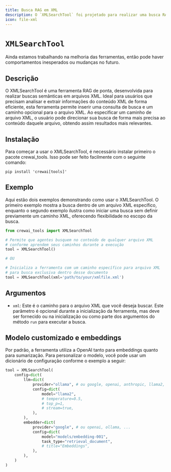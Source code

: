 ```yaml
---
title: Busca RAG em XML
description: O `XMLSearchTool` foi projetado para realizar uma busca RAG (Geração Aumentada por Recuperação) dentro do conteúdo de um arquivo XML.
icon: file-xml
---
```


# `XMLSearchTool`

<Note>
    Ainda estamos trabalhando na melhoria das ferramentas, então pode haver comportamentos inesperados ou mudanças no futuro.
</Note>

## Descrição

O XMLSearchTool é uma ferramenta RAG de ponta, desenvolvida para realizar buscas semânticas em arquivos XML.
Ideal para usuários que precisam analisar e extrair informações do conteúdo XML de forma eficiente, esta ferramenta permite inserir uma consulta de busca e um caminho opcional para o arquivo XML.
Ao especificar um caminho de arquivo XML, o usuário pode direcionar sua busca de forma mais precisa ao conteúdo daquele arquivo, obtendo assim resultados mais relevantes.

## Instalação

Para começar a usar o XMLSearchTool, é necessário instalar primeiro o pacote crewai_tools. Isso pode ser feito facilmente com o seguinte comando:

```shell
pip install 'crewai[tools]'
```

## Exemplo

Aqui estão dois exemplos demonstrando como usar o XMLSearchTool.
O primeiro exemplo mostra a busca dentro de um arquivo XML específico, enquanto o segundo exemplo ilustra como iniciar uma busca sem definir previamente um caminho XML, oferecendo flexibilidade no escopo da busca.

```python Code
from crewai_tools import XMLSearchTool

# Permite que agentes busquem no conteúdo de qualquer arquivo XML
# conforme aprendem seus caminhos durante a execução
tool = XMLSearchTool()

# OU

# Inicializa a ferramenta com um caminho específico para arquivo XML
# para busca exclusiva dentro desse documento
tool = XMLSearchTool(xml='path/to/your/xmlfile.xml')
```

## Argumentos

- `xml`: Este é o caminho para o arquivo XML que você deseja buscar.
Este parâmetro é opcional durante a inicialização da ferramenta, mas deve ser fornecido ou na inicialização ou como parte dos argumentos do método `run` para executar a busca.

## Modelo customizado e embeddings

Por padrão, a ferramenta utiliza a OpenAI tanto para embeddings quanto para sumarização. Para personalizar o modelo, você pode usar um dicionário de configuração conforme o exemplo a seguir:

```python Code  
tool = XMLSearchTool(
    config=dict(
        llm=dict(
            provider="ollama", # ou google, openai, anthropic, llama2, ...
            config=dict(
                model="llama2",
                # temperature=0.5,
                # top_p=1,
                # stream=true,
            ),
        ),
        embedder=dict(
            provider="google", # ou openai, ollama, ...
            config=dict(
                model="models/embedding-001",
                task_type="retrieval_document",
                # title="Embeddings",
            ),
        ),
    )
)
```